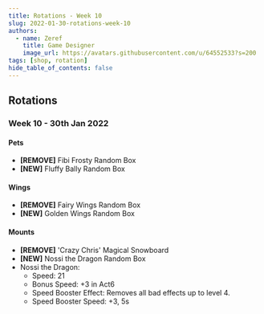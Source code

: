 ```yaml
---
title: Rotations - Week 10
slug: 2022-01-30-rotations-week-10
authors:
  - name: Zeref
    title: Game Designer
    image_url: https://avatars.githubusercontent.com/u/64552533?s=200
tags: [shop, rotation]
hide_table_of_contents: false
---
```




## Rotations

### **Week 10** - **30th Jan 2022**

#### Pets
- **[REMOVE]** Fibi Frosty Random Box
- **[NEW]** Fluffy Bally Random Box

#### Wings
- **[REMOVE]** Fairy Wings Random Box
- **[NEW]** Golden Wings Random Box

#### Mounts
- **[REMOVE]** 'Crazy Chris' Magical Snowboard
- **[NEW]** Nossi the Dragon Random Box
- Nossi the Dragon:
  - Speed: 21
  - Bonus Speed: +3 in Act6
  - Speed Booster Effect: Removes all bad effects up to level 4.
  - Speed Booster Speed: +3, 5s